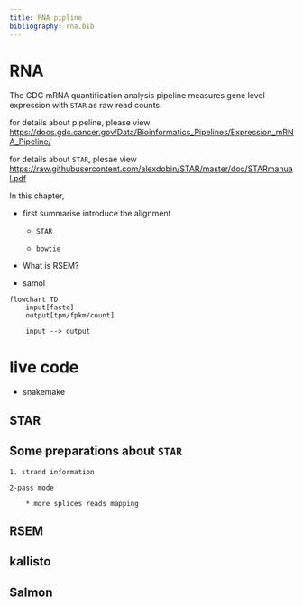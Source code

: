 ```yaml
---
title: RNA pipline
bibliography: rna.bib
---
```




# RNA

The GDC mRNA quantification analysis pipeline measures gene level expression with `STAR` as raw read counts.

for details about pipeline, please view <https://docs.gdc.cancer.gov/Data/Bioinformatics_Pipelines/Expression_mRNA_Pipeline/>

for details about `STAR`, plesae view <https://raw.githubusercontent.com/alexdobin/STAR/master/doc/STARmanual.pdf>


In this chapter, 
    
* first summarise introduce the alignment

    * `STAR`

    * `bowtie`


* What is RSEM?

* samol


```mermaid
flowchart TD
    input[fastq]
    output[tpm/fpkm/count]

    input --> output

```



# live code

* snakemake

## STAR

## Some preparations about `STAR`
    1. strand information

    2-pass mode

        * more splices reads mapping

## RSEM

## kallisto

## Salmon


::: {#refs}
:::